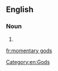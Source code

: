 ==English==

===Noun===
{{head|en|noun plural form}}

# {{plural of|momentary god|lang=en}}

[[Category:en:Gods]]

[[fr:momentary gods]]